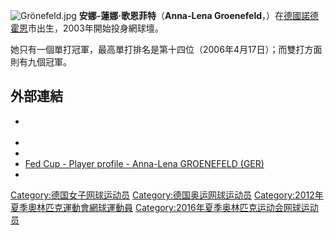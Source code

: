 [[File:Grönefeld.jpg|thumb]]
'''安娜-蓮娜·歌恩菲特'''（'''Anna-Lena Groenefeld'''，{{bd|1985年|6月4日}}）在[[德國|德國]][[諾德霍恩|諾德霍恩]]市出生，2003年開始投身網球壇。

她只有一個單打冠軍，最高單打排名是第十四位（2006年4月17日）；而雙打方面則有九個冠軍。

== 外部連結 ==
* {{Official|http://www.annalenagroenefeld.com/}} {{de}}
* {{WTA|9670}}
* {{ITF Profile|id=35013658}}
* [http://www.fedcup.com/en/players/player/profile.aspx?playerid=35013658 Fed Cup - Player profile - Anna-Lena GROENEFELD (GER)] {{Wayback|url=http://www.fedcup.com/en/players/player/profile.aspx?playerid=35013658 |date=20160527175858 }}
* {{Twitter|Annagroenefeld}}

{{Authority control}}
{{DEFAULTSORT:Gröenefeld, Anna-Lena}}
[[Category:德国女子网球运动员|Category:德国女子网球运动员]]
[[Category:德国奥运网球运动员|Category:德国奥运网球运动员]]
[[Category:2012年夏季奧林匹克運動會網球運動員|Category:2012年夏季奧林匹克運動會網球運動員]]
[[Category:2016年夏季奥林匹克运动会网球运动员|Category:2016年夏季奥林匹克运动会网球运动员]]

{{Germany-sport-bio-stub}}
{{網球運動員小作品}}